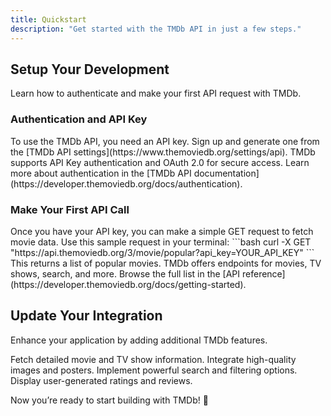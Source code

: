 ```yaml
---
title: Quickstart
description: "Get started with the TMDb API in just a few steps."
---
```


## Setup Your Development

Learn how to authenticate and make your first API request with TMDb.

### Authentication and API Key

<AccordionGroup>
  <Accordion icon="key" title="Obtain Your API Key">
    To use the TMDb API, you need an API key. Sign up and generate one from the [TMDb API settings](https://www.themoviedb.org/settings/api).
  </Accordion>
  <Accordion icon="shield-alt" title="Authentication Methods">
    TMDb supports API Key authentication and OAuth 2.0 for secure access. Learn more about authentication in the [TMDb API documentation](https://developer.themoviedb.org/docs/authentication).
  </Accordion>
</AccordionGroup>

### Make Your First API Call

<AccordionGroup>
  <Accordion icon="rocket" title="Test Your API Access">
    Once you have your API key, you can make a simple GET request to fetch movie data. Use this sample request in your terminal:
    ```bash
    curl -X GET "https://api.themoviedb.org/3/movie/popular?api_key=YOUR_API_KEY"
    ```
    This returns a list of popular movies.
  </Accordion>
  <Accordion icon="cogs" title="Explore More Endpoints">
    TMDb offers endpoints for movies, TV shows, search, and more. Browse the full list in the [API reference](https://developer.themoviedb.org/docs/getting-started).
  </Accordion>
</AccordionGroup>

## Update Your Integration

Enhance your application by adding additional TMDb features.

<CardGroup>
  <Card title="Retrieve Movie Details" icon="film" href="https://developer.themoviedb.org/docs/movie-details">
    Fetch detailed movie and TV show information.
  </Card>
  <Card title="Work with Images" icon="image" href="https://developer.themoviedb.org/docs/image-basics">
    Integrate high-quality images and posters.
  </Card>
  <Card title="Advanced Search & Filters" icon="search" href="https://developer.themoviedb.org/docs/search-and-query-for-details">
    Implement powerful search and filtering options.
  </Card>
  <Card title="User Ratings & Reviews" icon="star" href="https://developer.themoviedb.org/docs/user-ratings">
    Display user-generated ratings and reviews.
  </Card>
</CardGroup>

Now you’re ready to start building with TMDb! 🚀

